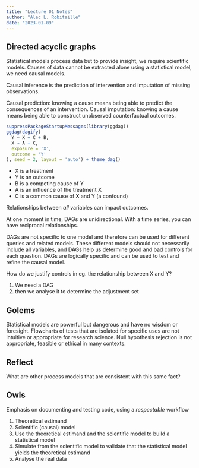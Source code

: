 ```yaml
---
title: "Lecture 01 Notes"
author: "Alec L. Robitaille"
date: "2023-01-09"
---
```



## Directed acyclic graphs

Statistical models process data but to provide insight, we require scientific
models. Causes of data cannot be extracted alone using a statistical model, we
need causal models.

Causal inference is the prediction of intervention and imputation of missing
observations.

Causal prediction: knowing a cause means being able to predict the consequences
of an intervention. Causal imputation: knowing a cause means being able to
construct unobserved counterfactual outcomes.


```r
suppressPackageStartupMessages(library(ggdag))
ggdag(dagify(
  Y ~ X + C + B,
  X ~ A + C,
  exposure = 'X',
  outcome = 'Y'
), seed = 2, layout = 'auto') + theme_dag()
```

- X is a treatment
- Y is an outcome
- B is a competing cause of Y
- A is an influence of the treatment X
- C is a common cause of X and Y (a confound)

Relationships between *all* variables can impact outcomes. 


::: {.callout-note}
At one moment in time, DAGs are unidirectional. With a time series, 
you can have reciprocal relationships. 
:::


DAGs are not specific to one model and therefore can be used for different
queries and related models. These different models should not necessarily
include all variables, and DAGs help us determine good and bad controls
for each question. DAGs are logically specific and can be used to test and 
refine the causal model. 

::: {.callout-note}
How do we justify controls in eg. the relationship between X and Y?

1. We need a DAG
1. then we analyse it to determine the adjustment set
:::

## Golems

Statistical models are powerful but dangerous and have no wisdom or foresight. 
Flowcharts of tests that are isolated for specific uses are not intuitive or 
appropriate for research science. Null hypothesis rejection is not 
appropriate, feasible or ethical in many contexts. 

::: {.callout-tip}
## Reflect 

What are other process models that are consistent with this same fact?
:::


## Owls

Emphasis on documenting and testing code, using a *respectable* workflow

1. Theoretical estimand
1. Scientific (causal) model
1. Use the theoretical estimand and the scientific model to build a statistical
model
1. Simulate from the scientific model to validate that the statistical model 
yields the theoretical estimand
1. Analyse the real data
